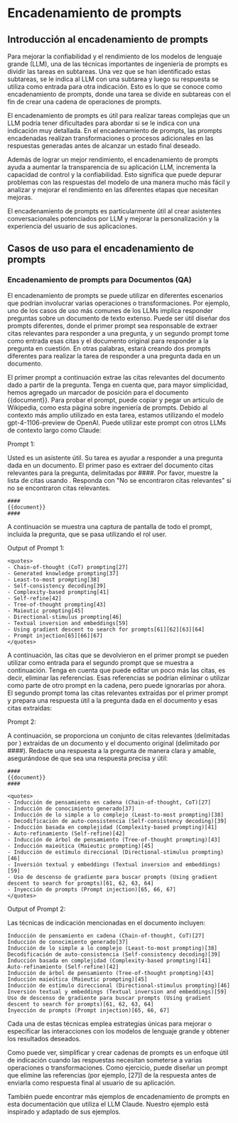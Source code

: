 # Encadenamiento de prompts


## Introducción al encadenamiento de prompts

Para mejorar la confiabilidad y el rendimiento de los modelos de lenguaje grande (LLM), una de las técnicas importantes de ingeniería de prompts es dividir las tareas en subtareas. Una vez que se han identificado estas subtareas, se le indica al LLM con una subtarea y luego su respuesta se utiliza como entrada para otra indicación. Esto es lo que se conoce como encadenamiento de prompts, donde una tarea se divide en subtareas con el fin de crear una cadena de operaciones de prompts.

El encadenamiento de prompts es útil para realizar tareas complejas que un LLM podría tener dificultades para abordar si se le indica con una indicación muy detallada. En el encadenamiento de prompts, las prompts encadenadas realizan transformaciones o procesos adicionales en las respuestas generadas antes de alcanzar un estado final deseado.

Además de lograr un mejor rendimiento, el encadenamiento de prompts ayuda a aumentar la transparencia de su aplicación LLM, incrementa la capacidad de control y la confiabilidad. Esto significa que puede depurar problemas con las respuestas del modelo de una manera mucho más fácil y analizar y mejorar el rendimiento en las diferentes etapas que necesitan mejoras.

El encadenamiento de prompts es particularmente útil al crear asistentes conversacionales potenciados por LLM y mejorar la personalización y la experiencia del usuario de sus aplicaciones.

## Casos de uso para el encadenamiento de prompts

### Encadenamiento de prompts para Documentos (QA)

El encadenamiento de prompts se puede utilizar en diferentes escenarios que podrían involucrar varias operaciones o transformaciones. Por ejemplo, uno de los casos de uso más comunes de los LLMs implica responder preguntas sobre un documento de texto extenso. Puede ser útil diseñar dos prompts diferentes, donde el primer prompt sea responsable de extraer citas relevantes para responder a una pregunta, y un segundo prompt tome como entrada esas citas y el documento original para responder a la pregunta en cuestión. En otras palabras, estará creando dos prompts diferentes para realizar la tarea de responder a una pregunta dada en un documento.

El primer prompt a continuación extrae las citas relevantes del documento dado a partir de la pregunta. Tenga en cuenta que, para mayor simplicidad, hemos agregado un marcador de posición para el documento {{document}}. Para probar el prompt, puede copiar y pegar un artículo de Wikipedia, como esta página sobre ingeniería de prompts. Debido al contexto más amplio utilizado en esta tarea, estamos utilizando el modelo gpt-4-1106-preview de OpenAI. Puede utilizar este prompt con otros LLMs de contexto largo como Claude:

Prompt 1: 

Usted es un asistente útil. Su tarea es ayudar a responder a una pregunta dada en un documento. El primer paso es extraer del documento citas relevantes para la pregunta, delimitadas por ####. Por favor, muestre la lista de citas usando <quotes></quotes>. Responda con "No se encontraron citas relevantes" si no se encontraron citas relevantes.

```
####
{{document}}
####
```

A continuación se muestra una captura de pantalla de todo el prompt, incluida la pregunta, que se pasa utilizando el rol user.

<Screenshot src={PC1} alt="Encadenamiento de prompts Parte 1" />

Output of Prompt 1:
```
<quotes>
- Chain-of-thought (CoT) prompting[27]
- Generated knowledge prompting[37]
- Least-to-most prompting[38]
- Self-consistency decoding[39]
- Complexity-based prompting[41]
- Self-refine[42]
- Tree-of-thought prompting[43]
- Maieutic prompting[45]
- Directional-stimulus prompting[46]
- Textual inversion and embeddings[59]
- Using gradient descent to search for prompts[61][62][63][64]
- Prompt injection[65][66][67]
</quotes>
```

A continuación, las citas que se devolvieron en el primer prompt se pueden utilizar como entrada para el segundo prompt que se muestra a continuación. Tenga en cuenta que puede editar un poco más las citas, es decir, eliminar las referencias. Esas referencias se podrían eliminar o utilizar como parte de otro prompt en la cadena, pero puede ignorarlas por ahora. El segundo prompt toma las citas relevantes extraídas por el primer prompt y prepara una respuesta útil a la pregunta dada en el documento y esas citas extraídas:

Prompt 2:

A continuación, se proporciona un conjunto de citas relevantes (delimitadas por <quotes></quotes>) extraídas de un documento y el documento original (delimitado por ####). Redacte una respuesta a la pregunta de manera clara y amable, asegurándose de que sea una respuesta precisa y útil:

```
####
{{document}}
####
```
```
<quotes>
- Inducción de pensamiento en cadena (Chain-of-thought, CoT)[27]
- Inducción de conocimiento generado[37]
- Inducción de lo simple a lo complejo (Least-to-most prompting)[38]
- Decodificación de auto-consistencia (Self-consistency decoding)[39]
- Inducción basada en complejidad (Complexity-based prompting)[41]
- Auto-refinamiento (Self-refine)[42]
- Inducción de árbol de pensamiento (Tree-of-thought prompting)[43]
- Inducción maieútica (Maieutic prompting)[45]
- Inducción de estímulo direccional (Directional-stimulus prompting)[46]
- Inversión textual y embeddings (Textual inversion and embeddings)[59]
- Uso de descenso de gradiente para buscar prompts (Using gradient descent to search for prompts)[61, 62, 63, 64]
- Inyección de prompts (Prompt injection)[65, 66, 67]
</quotes>
```

Output of Prompt 2:

Las técnicas de indicación mencionadas en el documento incluyen:

```
Inducción de pensamiento en cadena (Chain-of-thought, CoT)[27]
Inducción de conocimiento generado[37]
Inducción de lo simple a lo complejo (Least-to-most prompting)[38]
Decodificación de auto-consistencia (Self-consistency decoding)[39]
Inducción basada en complejidad (Complexity-based prompting)[41]
Auto-refinamiento (Self-refine)[42]
Inducción de árbol de pensamiento (Tree-of-thought prompting)[43]
Inducción maieútica (Maieutic prompting)[45]
Inducción de estímulo direccional (Directional-stimulus prompting)[46]
Inversión textual y embeddings (Textual inversion and embeddings)[59]
Uso de descenso de gradiente para buscar prompts (Using gradient descent to search for prompts)[61, 62, 63, 64]
Inyección de prompts (Prompt injection)[65, 66, 67]
```
Cada una de estas técnicas emplea estrategias únicas para mejorar o especificar las interacciones con los modelos de lenguaje grande y obtener los resultados deseados.

Como puede ver, simplificar y crear cadenas de prompts es un enfoque útil de indicación cuando las respuestas necesitan someterse a varias operaciones o transformaciones. Como ejercicio, puede diseñar un prompt que elimine las referencias (por ejemplo, [27]) de la respuesta antes de enviarla como respuesta final al usuario de su aplicación.

También puede encontrar más ejemplos de encadenamiento de prompts en esta documentación que utiliza el LLM Claude. Nuestro ejemplo está inspirado y adaptado de sus ejemplos.
